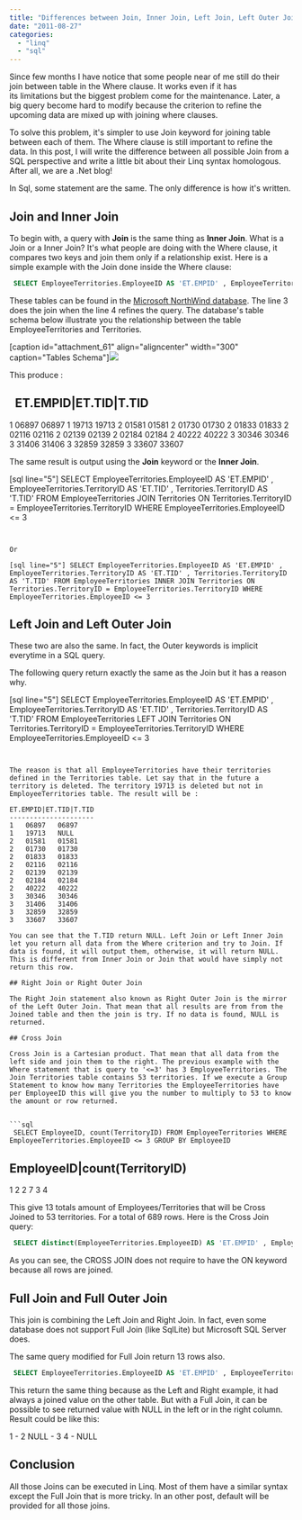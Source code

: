 ```yaml
---
title: "Differences between Join, Inner Join, Left Join, Left Outer Join, Right Join, etc"
date: "2011-08-27"
categories: 
  - "linq"
  - "sql"
---
```


Since few months I have notice that some people near of me still do their join between table in the Where clause. It works even if it has its limitations but the biggest problem come for the maintenance. Later, a big query become hard to modify because the criterion to refine the upcoming data are mixed up with joining where clauses.

To solve this problem, it's simpler to use Join keyword for joining table between each of them. The Where clause is still important to refine the data. In this post, I will write the difference between all possible Join from a SQL perspective and write a little bit about their Linq syntax homologous. After all, we are a .Net blog!

In Sql, some statement are the same. The only difference is how it's written.

## Join and Inner Join

To begin with, a query with **Join** is the same thing as **Inner Join**. What is a Join or a Inner Join? It's what people are doing with the Where clause, it compares two keys and join them only if a relationship exist. Here is a simple example with the Join done inside the Where clause:


```sql
 SELECT EmployeeTerritories.EmployeeID AS 'ET.EMPID' , EmployeeTerritories.TerritoryID AS 'ET.TID' , Territories.TerritoryID AS 'T.TID' FROM EmployeeTerritories, Territories WHERE EmployeeTerritories.TerritoryID = Territories.TerritoryID AND EmployeeTerritories.EmployeeID 
```


These tables can be found in the [Microsoft NorthWind database](http://www.microsoft.com/download/en/details.aspx?id=23654 "Microsoft NorthWind database"). The line 3 does the join when the line 4 refines the query. The database's table schema below illustrate you the relationship between the table EmployeeTerritories and Territories.

[caption id="attachment\_61" align="aligncenter" width="300" caption="Tables Schema"]![](images/Territories-300x98.png)

This produce :

 
ET.EMPID|ET.TID|T.TID
---------------------
1	06897	06897
1	19713	19713
2	01581	01581
2	01730	01730
2	01833	01833
2	02116	02116
2	02139	02139
2	02184	02184
2	40222	40222
3	30346	30346
3	31406	31406
3	32859	32859
3	33607	33607

The same result is output using the **Join** keyword or the **Inner Join**.

[sql line="5"] SELECT EmployeeTerritories.EmployeeID AS 'ET.EMPID' , EmployeeTerritories.TerritoryID AS 'ET.TID' , Territories.TerritoryID AS 'T.TID' FROM EmployeeTerritories JOIN Territories ON Territories.TerritoryID = EmployeeTerritories.TerritoryID WHERE EmployeeTerritories.EmployeeID <= 3 
```


Or

[sql line="5"] SELECT EmployeeTerritories.EmployeeID AS 'ET.EMPID' , EmployeeTerritories.TerritoryID AS 'ET.TID' , Territories.TerritoryID AS 'T.TID' FROM EmployeeTerritories INNER JOIN Territories ON Territories.TerritoryID = EmployeeTerritories.TerritoryID WHERE EmployeeTerritories.EmployeeID <= 3 
```


## Left Join and Left Outer Join

These two are also the same. In fact, the Outer keywords is implicit everytime in a SQL query.

The following query return exactly the same as the Join but it has a reason why.

[sql line="5"] SELECT EmployeeTerritories.EmployeeID AS 'ET.EMPID' , EmployeeTerritories.TerritoryID AS 'ET.TID' , Territories.TerritoryID AS 'T.TID' FROM EmployeeTerritories LEFT JOIN Territories ON Territories.TerritoryID = EmployeeTerritories.TerritoryID WHERE EmployeeTerritories.EmployeeID <= 3 
```


The reason is that all EmployeeTerritories have their territories defined in the Territories table. Let say that in the future a territory is deleted. The territory 19713 is deleted but not in EmployeeTerritories table. The result will be :

ET.EMPID|ET.TID|T.TID
---------------------
1	06897	06897
1	19713	NULL
2	01581	01581
2	01730	01730
2	01833	01833
2	02116	02116
2	02139	02139
2	02184	02184
2	40222	40222
3	30346	30346
3	31406	31406
3	32859	32859
3	33607	33607

You can see that the T.TID return NULL. Left Join or Left Inner Join let you return all data from the Where criterion and try to Join. If data is found, it will output them, otherwise, it will return NULL. This is different from Inner Join or Join that would have simply not return this row.

## Right Join or Right Outer Join

The Right Join statement also known as Right Outer Join is the mirror of the Left Outer Join. That mean that all results are from from the Joined table and then the join is try. If no data is found, NULL is returned.

## Cross Join

Cross Join is a Cartesian product. That mean that all data from the left side and join them to the right. The previous example with the Where statement that is query to '<=3' has 3 EmployeeTerritories. The Join Territories table contains 53 territories. If we execute a Group Statement to know how many Territories the EmployeeTerritories have per EmployeeID this will give you the number to multiply to 53 to know the amount or row returned.


```sql
 SELECT EmployeeID, count(TerritoryID) FROM EmployeeTerritories WHERE EmployeeTerritories.EmployeeID <= 3 GROUP BY EmployeeID 
```


EmployeeID|count(TerritoryID)
------------------------------
1	    2
2	    7
3	    4

This give 13 totals amount of Employees/Territories that will be Cross Joined to 53 territories. For a total of 689 rows. Here is the Cross Join query:


```sql
 SELECT distinct(EmployeeTerritories.EmployeeID) AS 'ET.EMPID' , EmployeeTerritories.TerritoryID AS 'ET.TID' , Territories.TerritoryID AS 'T.TID' FROM EmployeeTerritories CROSS JOIN Territories WHERE EmployeeTerritories.EmployeeID <=3 
```


As you can see, the CROSS JOIN does not require to have the ON keyword because all rows are joined.

## Full Join and Full Outer Join

This join is combining the Left Join and Right Join. In fact, even some database does not support Full Join (like SqlLite) but Microsoft SQL Server does.

The same query modified for Full Join return 13 rows also. 
```sql
 SELECT EmployeeTerritories.EmployeeID AS 'ET.EMPID' , EmployeeTerritories.TerritoryID AS 'ET.TID' , Territories.TerritoryID AS 'T.TID' FROM EmployeeTerritories FULL JOIN Territories ON Territories.TerritoryID = EmployeeTerritories.TerritoryID WHERE EmployeeTerritories.EmployeeID <= 3 
```
 This return the same thing because as the Left and Right example, it had always a joined value on the other table. But with a Full Join, it can be possible to see returned value with NULL in the left or in the right column. Result could be like this:

1    - 2
NULL - 3
4    - NULL

## Conclusion

All those Joins can be executed in Linq. Most of them have a similar syntax except the Full Join that is more tricky. In an other post, default will be provided for all those joins.
